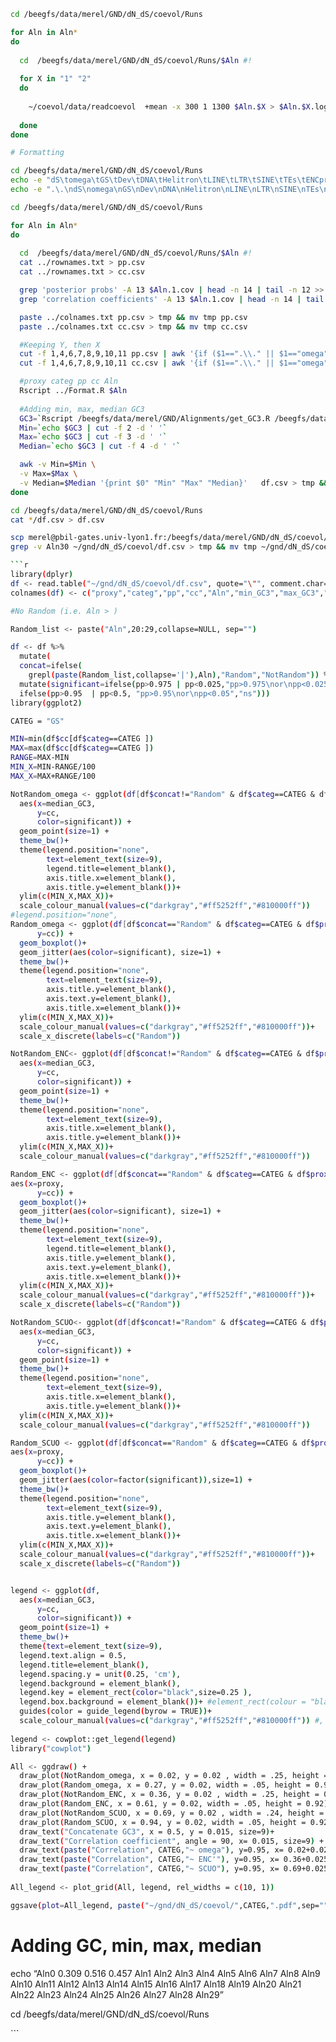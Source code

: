 
```bash

cd /beegfs/data/merel/GND/dN_dS/coevol/Runs

for Aln in Aln*
do
  
  cd  /beegfs/data/merel/GND/dN_dS/coevol/Runs/$Aln #!
  
  for X in "1" "2"
  do
  
    ~/coevol/data/readcoevol  +mean -x 300 1 1300 $Aln.$X > $Aln.$X.log
    
  done
done

# Formatting

cd /beegfs/data/merel/GND/dN_dS/coevol/Runs
echo -e "dS\tomega\tGS\tDev\tDNA\tHelitron\tLINE\tLTR\tSINE\tTEs\tENCprime\tSCUO" > rownames.txt
echo -e ".\.\ndS\nomega\nGS\nDev\nDNA\nHelitron\nLINE\nLTR\nSINE\nTEs\nENCprime\nSCUO\n" > colnames.txt

cd /beegfs/data/merel/GND/dN_dS/coevol/Runs

for Aln in Aln*
do
  
  cd  /beegfs/data/merel/GND/dN_dS/coevol/Runs/$Aln #!
  cat ../rownames.txt > pp.csv
  cat ../rownames.txt > cc.csv

  grep 'posterior probs' -A 13 $Aln.1.cov | head -n 14 | tail -n 12 >> pp.csv
  grep 'correlation coefficients' -A 13 $Aln.1.cov | head -n 14 | tail -n 12 >> cc.csv

  paste ../colnames.txt pp.csv > tmp && mv tmp pp.csv
  paste ../colnames.txt cc.csv > tmp && mv tmp cc.csv

  #Keeping Y, then X
  cut -f 1,4,6,7,8,9,10,11 pp.csv | awk '{if ($1==".\\." || $1=="omega" || $1=="Dev" || $1=="ENCprime" || $1=="SCUO") print $0}' > tmp && mv tmp pp.csv
  cut -f 1,4,6,7,8,9,10,11 cc.csv | awk '{if ($1==".\\." || $1=="omega" || $1=="Dev" || $1=="ENCprime" || $1=="SCUO") print $0}' > tmp && mv tmp cc.csv

  #proxy categ pp cc Aln 
  Rscript ../Format.R $Aln
  
  #Adding min, max, median GC3
  GC3=`Rscript /beegfs/data/merel/GND/Alignments/get_GC3.R /beegfs/data/merel/GND/Alignments/$Aln.txt`
  Min=`echo $GC3 | cut -f 2 -d ' '`
  Max=`echo $GC3 | cut -f 3 -d ' '`
  Median=`echo $GC3 | cut -f 4 -d ' '`

  awk -v Min=$Min \
  -v Max=$Max \
  -v Median=$Median '{print $0" "Min" "Max" "Median}'   df.csv > tmp && mv tmp df.csv
done

cd /beegfs/data/merel/GND/dN_dS/coevol/Runs
cat */df.csv > df.csv

scp merel@pbil-gates.univ-lyon1.fr:/beegfs/data/merel/GND/dN_dS/coevol/Runs/df.csv ~/gnd/dN_dS/coevol/
grep -v Aln30 ~/gnd/dN_dS/coevol/df.csv > tmp && mv tmp ~/gnd/dN_dS/coevol/df.csv

```r
library(dplyr)
df <- read.table("~/gnd/dN_dS/coevol/df.csv", quote="\"", comment.char="")
colnames(df) <- c("proxy","categ","pp","cc","Aln","min_GC3","max_GC3","median_GC3")

#No Random (i.e. Aln > )

Random_list <- paste("Aln",20:29,collapse=NULL, sep="")

df <- df %>%
  mutate(
  concat=ifelse(
    grepl(paste(Random_list,collapse='|'),Aln),"Random","NotRandom")) %>%
  mutate(significant=ifelse(pp>0.975 | pp<0.025,"pp>0.975\nor\npp<0.025",
  ifelse(pp>0.95  | pp<0.5, "pp>0.95\nor\npp<0.05","ns")))
library(ggplot2)

CATEG = "GS"

MIN=min(df$cc[df$categ==CATEG ])
MAX=max(df$cc[df$categ==CATEG ])
RANGE=MAX-MIN
MIN_X=MIN-RANGE/100
MAX_X=MAX+RANGE/100

NotRandom_omega <- ggplot(df[df$concat!="Random" & df$categ==CATEG & df$proxy=="omega",],
  aes(x=median_GC3,
      y=cc,
      color=significant)) + 
  geom_point(size=1) +
  theme_bw()+
  theme(legend.position="none",
        text=element_text(size=9),
        legend.title=element_blank(),
        axis.title.x=element_blank(),
        axis.title.y=element_blank())+
  ylim(c(MIN_X,MAX_X))+
  scale_colour_manual(values=c("darkgray","#ff5252ff","#810000ff"))
#legend.position="none",
Random_omega <- ggplot(df[df$concat=="Random" & df$categ==CATEG & df$proxy=="omega",],           aes(x=proxy,
      y=cc)) + 
  geom_boxplot()+
  geom_jitter(aes(color=significant), size=1) +
  theme_bw()+
  theme(legend.position="none",
        text=element_text(size=9),
        axis.title.y=element_blank(),
        axis.text.y=element_blank(),
        axis.title.x=element_blank())+
  ylim(c(MIN_X,MAX_X))+
  scale_colour_manual(values=c("darkgray","#ff5252ff","#810000ff"))+
  scale_x_discrete(labels=c("Random"))

NotRandom_ENC<- ggplot(df[df$concat!="Random" & df$categ==CATEG & df$proxy=="ENCprime",],
  aes(x=median_GC3,
      y=cc,
      color=significant)) + 
  geom_point(size=1) +
  theme_bw()+
  theme(legend.position="none",
        text=element_text(size=9),
        axis.title.x=element_blank(),
        axis.title.y=element_blank())+
  ylim(c(MIN_X,MAX_X))+
  scale_colour_manual(values=c("darkgray","#ff5252ff","#810000ff"))

Random_ENC <- ggplot(df[df$concat=="Random" & df$categ==CATEG & df$proxy=="ENCprime",],
aes(x=proxy,
      y=cc)) + 
  geom_boxplot()+
  geom_jitter(aes(color=significant), size=1) +
  theme_bw()+
  theme(legend.position="none",
        text=element_text(size=9),
        legend.title=element_blank(),
        axis.title.y=element_blank(),
        axis.text.y=element_blank(),
        axis.title.x=element_blank())+
  ylim(c(MIN_X,MAX_X))+
  scale_colour_manual(values=c("darkgray","#ff5252ff","#810000ff"))+
  scale_x_discrete(labels=c("Random"))

NotRandom_SCUO<- ggplot(df[df$concat!="Random" & df$categ==CATEG & df$proxy=="SCUO",],
  aes(x=median_GC3,
      y=cc,
      color=significant)) + 
  geom_point(size=1) +
  theme_bw()+
  theme(legend.position="none",
        text=element_text(size=9),
        axis.title.x=element_blank(),
        axis.title.y=element_blank())+
  ylim(c(MIN_X,MAX_X))+
  scale_colour_manual(values=c("darkgray","#ff5252ff","#810000ff"))

Random_SCUO <- ggplot(df[df$concat=="Random" & df$categ==CATEG & df$proxy=="SCUO",],
aes(x=proxy,
      y=cc)) + 
  geom_boxplot()+
  geom_jitter(aes(color=factor(significant)),size=1) +
  theme_bw()+
  theme(legend.position="none",
        text=element_text(size=9),
        axis.title.y=element_blank(),
        axis.text.y=element_blank(),
        axis.title.x=element_blank())+
  ylim(c(MIN_X,MAX_X))+
  scale_colour_manual(values=c("darkgray","#ff5252ff","#810000ff"))+
  scale_x_discrete(labels=c("Random"))


legend <- ggplot(df,
  aes(x=median_GC3,
      y=cc,
      color=significant)) + 
  geom_point(size=1) +
  theme_bw()+
  theme(text=element_text(size=9),
  legend.text.align = 0.5,
  legend.title=element_blank(),
  legend.spacing.y = unit(0.25, 'cm'),
  legend.background = element_blank(),
  legend.key = element_rect(color="black",size=0.25 ),
  legend.box.background = element_blank())+ #element_rect(colour = "black", size=0.25)
  guides(color = guide_legend(byrow = TRUE))+
  scale_colour_manual(values=c("darkgray","#ff5252ff","#810000ff")) #, name="pp:"
  
legend <- cowplot::get_legend(legend)
library("cowplot")

All <- ggdraw() +
  draw_plot(NotRandom_omega, x = 0.02, y = 0.02 , width = .25, height = 0.92) +
  draw_plot(Random_omega, x = 0.27, y = 0.02, width = .05, height = 0.92) + 
  draw_plot(NotRandom_ENC, x = 0.36, y = 0.02 , width = .25, height = 0.92) +
  draw_plot(Random_ENC, x = 0.61, y = 0.02, width = .05, height = 0.92) +
  draw_plot(NotRandom_SCUO, x = 0.69, y = 0.02 , width = .24, height = 0.92) +
  draw_plot(Random_SCUO, x = 0.94, y = 0.02, width = .05, height = 0.92)+
  draw_text("Concatenate GC3", x = 0.5, y = 0.015, size=9)+
  draw_text("Correlation coefficient", angle = 90, x= 0.015, size=9) +
  draw_text(paste("Correlation", CATEG,"~ omega"), y=0.95, x= 0.02+0.025, hjust=0, size=9) +
  draw_text(paste("Correlation", CATEG,"~ ENC'"), y=0.95, x= 0.36+0.025, hjust=0, size=9) +
  draw_text(paste("Correlation", CATEG,"~ SCUO"), y=0.95, x= 0.69+0.025, hjust=0, size=9)
  
All_legend <- plot_grid(All, legend, rel_widths = c(10, 1))

ggsave(plot=All_legend, paste("~/gnd/dN_dS/coevol/",CATEG,".pdf",sep=""),width=20,height=10,units="cm")
```

# Adding GC, min, max, median
echo "Aln0 0.309 0.516 0.457
Aln1
Aln2
Aln3
Aln4
Aln5
Aln6
Aln7
Aln8
Aln9
Aln10
Aln11
Aln12
Aln13
Aln14
Aln15
Aln16
Aln17
Aln18
Aln19
Aln20
Aln21
Aln22
Aln23
Aln24
Aln25
Aln26
Aln27
Aln28
Aln29"


cd /beegfs/data/merel/GND/dN_dS/coevol/Runs



```
 
 